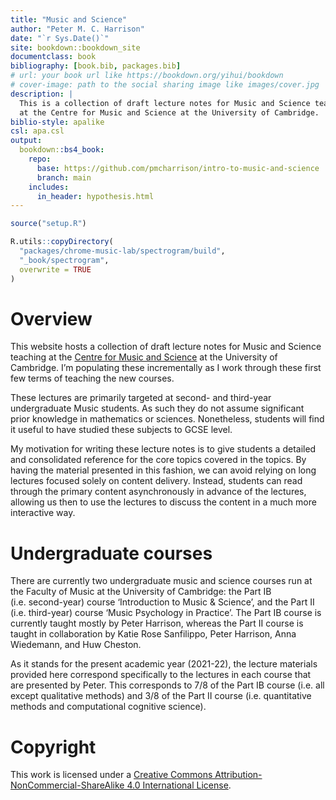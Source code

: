 ```yaml
---
title: "Music and Science"
author: "Peter M. C. Harrison"
date: "`r Sys.Date()`"
site: bookdown::bookdown_site
documentclass: book
bibliography: [book.bib, packages.bib]
# url: your book url like https://bookdown.org/yihui/bookdown
# cover-image: path to the social sharing image like images/cover.jpg
description: |
  This is a collection of draft lecture notes for Music and Science teaching 
  at the Centre for Music and Science at the University of Cambridge.
biblio-style: apalike
csl: apa.csl
output:
  bookdown::bs4_book:
    repo: 
      base: https://github.com/pmcharrison/intro-to-music-and-science
      branch: main
    includes:
      in_header: hypothesis.html
---
```


```r
source("setup.R")

R.utils::copyDirectory(
  "packages/chrome-music-lab/spectrogram/build", 
  "_book/spectrogram",
  overwrite = TRUE
)
```

# Overview

This website hosts a collection of draft lecture notes for Music and Science teaching at the [Centre for Music and Science](https://cms.mus.cam.ac.uk/) at the University of Cambridge. I'm populating these incrementally as I work through these first few terms of teaching the new courses.

These lectures are primarily targeted at second- and third-year undergraduate Music students. As such they do not assume significant prior knowledge in mathematics or sciences. Nonetheless, students will find it useful to have studied these subjects to GCSE level.

My motivation for writing these lecture notes is to give students a detailed and consolidated reference for the core topics covered in the topics. By having the material presented in this fashion, we can avoid relying on long lectures focused solely on content delivery. Instead, students can read through the primary content asynchronously in advance of the lectures, allowing us then to use the lectures to discuss the content in a much more interactive way.

# Undergraduate courses

There are currently two undergraduate music and science courses run at the Faculty of Music at the University of Cambridge: the Part IB (i.e. second-year) course 'Introduction to Music & Science', and the Part II (i.e. third-year) course 'Music Psychology in Practice'. The Part IB course is currently taught mostly by Peter Harrison, whereas the Part II course is taught in collaboration by Katie Rose Sanfilippo, Peter Harrison, Anna Wiedemann, and Huw Cheston.

As it stands for the present academic year (2021-22), the lecture materials provided here correspond specifically to the lectures in each course that are presented by Peter. This corresponds to 7/8 of the Part IB course (i.e. all except qualitative methods) and 3/8 of the Part II course (i.e. quantitative methods and computational cognitive science).

# Copyright

This work is licensed under a [Creative Commons Attribution-NonCommercial-ShareAlike 4.0 International License](http://creativecommons.org/licenses/by-nc-sa/4.0/).
